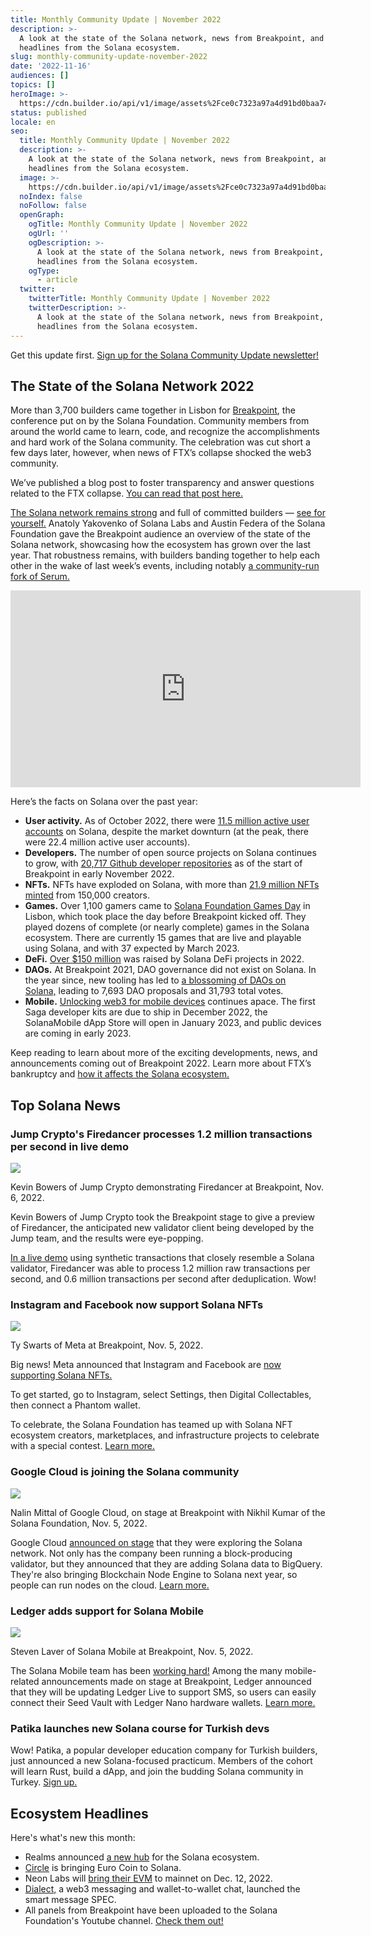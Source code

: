 ```yaml
---
title: Monthly Community Update | November 2022
description: >-
  A look at the state of the Solana network, news from Breakpoint, and more
  headlines from the Solana ecosystem.
slug: monthly-community-update-november-2022
date: '2022-11-16'
audiences: []
topics: []
heroImage: >-
  https://cdn.builder.io/api/v1/image/assets%2Fce0c7323a97a4d91bd0baa7490ec9139%2Fa60ba845162a40d4b6a15c40221340e4
status: published
locale: en
seo:
  title: Monthly Community Update | November 2022
  description: >-
    A look at the state of the Solana network, news from Breakpoint, and more
    headlines from the Solana ecosystem.
  image: >-
    https://cdn.builder.io/api/v1/image/assets%2Fce0c7323a97a4d91bd0baa7490ec9139%2Fa60ba845162a40d4b6a15c40221340e4
  noIndex: false
  noFollow: false
  openGraph:
    ogTitle: Monthly Community Update | November 2022
    ogUrl: ''
    ogDescription: >-
      A look at the state of the Solana network, news from Breakpoint, and more
      headlines from the Solana ecosystem.
    ogType:
      - article
  twitter:
    twitterTitle: Monthly Community Update | November 2022
    twitterDescription: >-
      A look at the state of the Solana network, news from Breakpoint, and more
      headlines from the Solana ecosystem.
---
```


Get this update first. [Sign up for the Solana Community Update newsletter!](http://eepurl.com/gOcpoL?ref=solana.ghost.io)

## **The State of the Solana Network 2022**

More than 3,700 builders came together in Lisbon for [Breakpoint](https://solana.com/breakpoint?ref=solana.ghost.io), the conference put on by the Solana Foundation. Community members from around the world came to learn, code, and recognize the accomplishments and hard work of the Solana community. The celebration was cut short a few days later, however, when news of FTX’s collapse shocked the web3 community.

We’ve published a blog post to foster transparency and answer questions related to the FTX collapse. [You can read that post here.](https://solana.com/news/solana-facts-ftx-bankruptcy?ref=solana.ghost.io)

[The Solana network remains strong](https://twitter.com/solana/status/1590500388679176195?ref=solana.ghost.io) and full of committed builders — [see for yourself.](https://twitter.com/hashtag/SolanaJourney?src=hashtag_click&ref=solana.ghost.io) Anatoly Yakovenko of Solana Labs and Austin Federa of the Solana Foundation gave the Breakpoint audience an overview of the state of the Solana network, showcasing how the ecosystem has grown over the last year. That robustness remains, with builders banding together to help each other in the wake of last week’s events, including notably [a community-run fork of Serum.](https://twitter.com/m_schneider/status/1591636078037200896?ref=solana.ghost.io)


<iframe
  width="560"
  height="315"
  src="https://www.youtube.com/embed/5NDs3Il2J3Q"
  title="YouTube video player"
  frameborder="0"
  allow="accelerometer; autoplay; clipboard-write; encrypted-media; gyroscope; picture-in-picture"
  allowfullscreen=""
></iframe>


Here’s the facts on Solana over the past year:

-   **User activity.** As of October 2022, there were [11.5 million active user accounts](https://twitter.com/solana/status/1590500400364326913?ref=solana.ghost.io) on Solana, despite the market downturn (at the peak, there were 22.4 million active user accounts).
-   **Developers.** The number of open source projects on Solana continues to grow, with [20,717 Github developer repositories](https://twitter.com/solana/status/1590500404877557760?ref=solana.ghost.io) as of the start of Breakpoint in early November 2022.
-   **NFTs.** NFTs have exploded on Solana, with more than [21.9 million NFTs minted](https://twitter.com/solana/status/1590500412289093633?ref=solana.ghost.io) from 150,000 creators.
-   **Games.** Over 1,100 gamers came to [Solana Foundation Games Day](https://twitter.com/solana/status/1590500406634975232?ref=solana.ghost.io) in Lisbon, which took place the day before Breakpoint kicked off. They played dozens of complete (or nearly complete) games in the Solana ecosystem. There are currently 15 games that are live and playable using Solana, and with 37 expected by March 2023.
-   **DeFi.** [Over $150 million](https://twitter.com/solana/status/1590500410049335296?ref=solana.ghost.io) was raised by Solana DeFi projects in 2022.
-   **DAOs.** At Breakpoint 2021, DAO governance did not exist on Solana. In the year since, new tooling has led to [a blossoming of DAOs on Solana,](https://twitter.com/solana/status/1590500408161714176?ref=solana.ghost.io) leading to 7,693 DAO proposals and 31,793 total votes.
-   **Mobile.** [Unlocking web3 for mobile devices](https://solanamobile.com/news/getting-closer-the-mobile-era-of-web3-with-saga-and-solana-mobile-stack?ref=solana.ghost.io) continues apace. The first Saga developer kits are due to ship in December 2022, the SolanaMobile dApp Store will open in January 2023, and public devices are coming in early 2023.

Keep reading to learn about more of the exciting developments, news, and announcements coming out of Breakpoint 2022. Learn more about FTX’s bankruptcy and [how it affects the Solana ecosystem.](https://solana.com/news/solana-facts-ftx-bankruptcy?ref=solana.ghost.io)

## **Top Solana News**

### **Jump Crypto's Firedancer processes 1.2 million transactions per second in live demo**

![](/monthly-community-update-november-2022/image-1.jpg)

Kevin Bowers of Jump Crypto demonstrating Firedancer at Breakpoint, Nov. 6, 2022.

Kevin Bowers of Jump Crypto took the Breakpoint stage to give a preview of Firedancer, the anticipated new validator client being developed by the Jump team, and the results were eye-popping.

[In a live demo](https://www.youtube.com/watch?v=YF-7duYCK54&ref=solana.ghost.io) using synthetic transactions that closely resemble a Solana validator, Firedancer was able to process 1.2 million raw transactions per second, and 0.6 million transactions per second after deduplication. Wow!

### **Instagram and Facebook now support Solana NFTs**

![](/monthly-community-update-november-2022/image-2.jpg)

Ty Swarts of Meta at Breakpoint, Nov. 5, 2022.

Big news! Meta announced that Instagram and Facebook are [now supporting Solana NFTs.](https://twitter.com/solana/status/1587932805933436929?ref=solana.ghost.io)

To get started, go to Instagram, select Settings, then Digital Collectables, then connect a Phantom wallet.

To celebrate, the Solana Foundation has teamed up with Solana NFT ecosystem creators, marketplaces, and infrastructure projects to celebrate with a special contest. [Learn more.](https://solana.com/meta?ref=solana.ghost.io)

### **Google Cloud is joining the Solana community**

![](/monthly-community-update-november-2022/image-3.jpg)

Nalin Mittal of Google Cloud, on stage at Breakpoint with Nikhil Kumar of the Solana Foundation, Nov. 5, 2022.

Google Cloud [announced on stage](https://twitter.com/googlecloud/status/1588927896911069184?ref=solana.ghost.io) that they were exploring the Solana network. Not only has the company been running a block-producing validator, but they announced that they are adding Solana data to BigQuery. They're also bringing Blockchain Node Engine to Solana next year, so people can run nodes on the cloud. [Learn more.](https://twitter.com/googlecloud/status/1588927896911069184?ref=solana.ghost.io)

### **Ledger adds support for Solana Mobile**

![](/monthly-community-update-november-2022/image-4.jpg)

Steven Laver of Solana Mobile at Breakpoint, Nov. 5, 2022.

The Solana Mobile team has been [working hard!](https://solanamobile.com/news/getting-closer-the-mobile-era-of-web3-with-saga-and-solana-mobile-stack?ref=solana.ghost.io) Among the many mobile-related announcements made on stage at Breakpoint, Ledger announced that they will be updating Ledger Live to support SMS, so users can easily connect their Seed Vault with Ledger Nano hardware wallets. [Learn more.](https://solanamobile.com/news/getting-closer-the-mobile-era-of-web3-with-saga-and-solana-mobile-stack?ref=solana.ghost.io)

### **Patika launches new Solana course for Turkish devs**

Wow! Patika, a popular developer education company for Turkish builders, just announced a new Solana-focused practicum. Members of the cohort will learn Rust, build a dApp, and join the budding Solana community in Turkey. [Sign up.](https://twitter.com/patika_dev/status/1589988898280992772?ref=solana.ghost.io)

## **Ecosystem Headlines**

Here's what's new this month:

-   Realms announced [a new hub](https://app.realms.today/discover?ref=solana.ghost.io) for the Solana ecosystem.
-   [Circle](https://www.youtube.com/watch?v=pDbr0kFDUe0&ref=solana.ghost.io) is bringing Euro Coin to Solana.
-   Neon Labs will [bring their EVM](https://twitter.com/neonlabsorg/status/1589596997883146241?ref=solana.ghost.io) to mainnet on Dec. 12, 2022.
-   [Dialect,](https://twitter.com/saydialect/status/1588858004815814657?ref=solana.ghost.io) a web3 messaging and wallet-to-wallet chat, launched the smart message SPEC.
-   All panels from Breakpoint have been uploaded to the Solana Foundation's Youtube channel. [Check them out!](https://www.youtube.com/c/SolanaFndn/videos?ref=solana.ghost.io)
